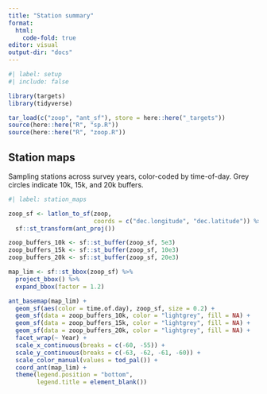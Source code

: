 ```yaml
---
title: "Station summary"
format:
  html:
    code-fold: true
editor: visual
output-dir: "docs"
---
```


```r
#| label: setup
#| include: false

library(targets)
library(tidyverse)

tar_load(c("zoop", "ant_sf"), store = here::here("_targets"))
source(here::here("R", "sp.R"))
source(here::here("R", "zoop.R"))
```

## Station maps

Sampling stations across survey years, color-coded by time-of-day. Grey circles indicate 10k, 15k, and 20k buffers.

```r
#| label: station_maps

zoop_sf <- latlon_to_sf(zoop, 
                        coords = c("dec.longitude", "dec.latitude")) %>% 
  sf::st_transform(ant_proj())

zoop_buffers_10k <- sf::st_buffer(zoop_sf, 5e3)
zoop_buffers_15k <- sf::st_buffer(zoop_sf, 10e3)
zoop_buffers_20k <- sf::st_buffer(zoop_sf, 20e3)

map_lim <- sf::st_bbox(zoop_sf) %>% 
  project_bbox() %>% 
  expand_bbox(factor = 1.2)

ant_basemap(map_lim) +
  geom_sf(aes(color = time.of.day), zoop_sf, size = 0.2) +
  geom_sf(data = zoop_buffers_10k, color = "lightgrey", fill = NA) +
  geom_sf(data = zoop_buffers_15k, color = "lightgrey", fill = NA) +
  geom_sf(data = zoop_buffers_20k, color = "lightgrey", fill = NA) +
  facet_wrap(~ Year) +
  scale_x_continuous(breaks = c(-60, -55)) +
  scale_y_continuous(breaks = c(-63, -62, -61, -60)) +
  scale_color_manual(values = tod_pal()) +
  coord_ant(map_lim) +
  theme(legend.position = "bottom",
        legend.title = element_blank())
```
